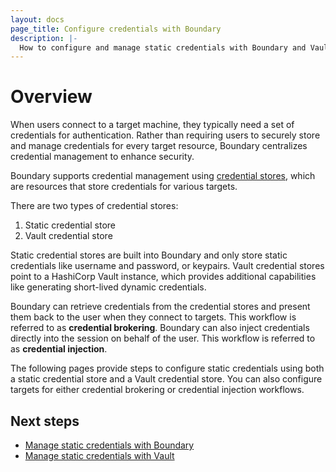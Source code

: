 ```yaml
---
layout: docs
page_title: Configure credentials with Boundary
description: |-
  How to configure and manage static credentials with Boundary and Vault
---
```


# Overview

When users connect to a target machine, they typically need a set of credentials for authentication. Rather than requiring users to securely store and manage credentials for every target resource, Boundary centralizes credential management to enhance security.

Boundary supports credential management using [credential stores](/boundary/docs/concepts/domain-model/credential-stores), which are resources that store credentials for various targets.

There are two types of credential stores:

1. Static credential store
1. Vault credential store

Static credential stores are built into Boundary and only store static credentials like username and password, or keypairs. Vault credential stores point to a HashiCorp Vault instance, which provides additional capabilities like generating short-lived dynamic credentials.

Boundary can retrieve credentials from the credential stores and present them back to the user when they connect to targets. This workflow is referred to as **credential brokering**. Boundary can also inject credentials directly into the session on behalf of the user. This workflow is referred to as **credential injection**.

The following pages provide steps to configure static credentials using both a static credential store and a Vault credential store. You can also configure targets for either credential brokering or credential injection workflows.

## Next steps

- [Manage static credentials with Boundary](/boundary/docs/configuration/credential-management/static-cred-boundary)
- [Manage static credentials with Vault](/boundary/docs/configuration/credential-management/static-cred-vault)
